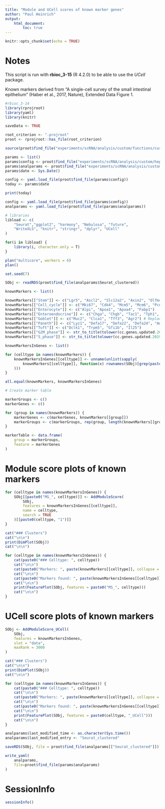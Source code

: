 ```yaml
---
title: "Module and UCell scores of known marker genes"
author: "Paul Heinrich"
output: 
    html_document:
        toc: true
---
```


```r
knitr::opts_chunk$set(echo = TRUE)
```

# Notes

This script is run with **rbioc_3-15** (R 4.2.0) to be able to use the _UCell_ package.

Known markers derived from "A single-cell survey of the small intestinal epithelium"
(Haber et al., 2017, Nature), Extended Data Figure 1.

```r
#rbioc_3-14
library(rprojroot)
library(yaml)
library(knitr)

saveData <- TRUE

root_criterion <- ".projroot"
proot <- rprojroot::has_file(root_criterion)

source(proot$find_file("experiments/scRNA/analysis/custom/functions/custom_functions.R"))

params <- list()
params$config <- proot$find_file("experiments/scRNA/analysis/custom/hep62703_2023-03-24_A_harmony/config.yaml")
params$analparams <- proot$find_file("experiments/scRNA/analysis/custom/hep62703_2023-03-24_A_harmony/analparams_preprocessing_filters_2023-03-24.yaml")
params$date <- Sys.Date()

config <- yaml.load_file(proot$find_file(params$config))
today <- params$date

print(today)

config <- yaml.load_file(proot$find_file(params$config))
analparams <- yaml.load_file(proot$find_file(params$analparams))

# libraries
libload <- c(
    "Seurat","ggplot2", "harmony", "Nebulosa", "future",
    "WriteXLS", "knitr", "stringr", "dplyr", "UCell"
)

for(i in libload) {
    library(i, character.only = T)
}

plan("multicore", workers = 6)
plan()

set.seed(7)

```

```r

SObj <- readRDS(proot$find_file(analparams$Seurat_clustered))

```

```r

knownMarkers <- list()

knownMarkers[["Stem"]] <- c("Lgr5", "Ascl2", "Slc12a2", "Axin2", "Olfm4", "Gkn3")
knownMarkers[["Cell_cycle"]] <- c("Mki67", "Cdk4", "Mcm5", "Mcm6", "Pcna")
knownMarkers[["Enterocyte"]] <- c("Alpi", "Apoa1", "Apoa4", "Fabp1")
knownMarkers[["Enteroendocrine"]] <- c("Chga", "Chgb", "Tac1", "Tph1", "Neurog3")
knownMarkers[["Goblet"]] <- c("Muc2", "Clca1", "Tff3", "Agr2") # Replace Clca3 with Clca1, as this appears to be the official name
knownMarkers[["Paneth"]] <- c("Lyz1", "Defa17", "Defa22", "Defa24", "Ang4")
knownMarkers[["Tuft"]] <- c("Dclk1", "Trpm5", "Gfi1b", "Il25")
knownMarkers[["G2M_phase"]] <- str_to_title(tolower(cc.genes.updated.2019$g2m.genes))
knownMarkers[["S_phase"]] <- str_to_title(tolower(cc.genes.updated.2019$s.genes))

knownMarkersInGenes <- list()

for (celltype in names(knownMarkers)) {
    knownMarkersInGenes[[celltype]] <- unname(unlist(sapply(
        knownMarkers[[celltype]], function(x) rownames(SObj)[grep(paste0("^", x, "$"), rownames(SObj))]
    )))
}

all.equal(knownMarkers, knownMarkersInGenes)

# Create marker table

markerGroups <- c()
markerGenes <- c()

for (group in names(knownMarkers)) {
    markerGenes <- c(markerGenes, knownMarkers[[group]])
    markerGroups <- c(markerGroups, rep(group, length(knownMarkers[[group]])))
}

markerTable <- data.frame(
    group = markerGroups,
    feature = markerGenes
)

```

# Module score plots of known markers

```r

for (celltype in names(knownMarkersInGenes)) {
    SObj[[paste0("MS_", celltype)]] <- AddModuleScore(
        SObj,
        features = knownMarkersInGenes[[celltype]],
        name = celltype,
        search = TRUE
    )[[paste0(celltype, "1")]]
}

```

```r

cat("### Clusters")
cat("\n\n")
print(DimPlot(SObj))
cat("\n\n")

for (celltype in names(knownMarkersInGenes)) {
    cat(paste0("### Celltype: ", celltype))
    cat("\n\n")
    cat(paste0("Markers: ", paste(knownMarkers[[celltype]], collapse = ", ")))
    cat("\n\n")
    cat(paste0("Markers found: ", paste(knownMarkersInGenes[[celltype]], collapse = ", ")))
    cat("\n\n")
    print(FeaturePlot(SObj, features = paste0("MS_", celltype)))
    cat("\n\n")
}

```

# UCell score plots of known markers

```r

SObj <- AddModuleScore_UCell(
    SObj,
    features = knownMarkersInGenes,
    slot = "data",
    maxRank = 3000
)

```

```r

cat("### Clusters")
cat("\n\n")
print(DimPlot(SObj))
cat("\n\n")

for (celltype in names(knownMarkersInGenes)) {
    cat(paste0("### Celltype: ", celltype))
    cat("\n\n")
    cat(paste0("Markers: ", paste(knownMarkers[[celltype]], collapse = ", ")))
    cat("\n\n")
    cat(paste0("Markers found: ", paste(knownMarkersInGenes[[celltype]], collapse = ", ")))
    cat("\n\n")
    print(FeaturePlot(SObj, features = paste0(celltype, "_UCell")))
    cat("\n\n")
}

```

```r

analparams$last_modified_time <- as.character(Sys.time())
analparams$last_modified_entry <- "Seurat_clustered"

saveRDS(SObj, file = proot$find_file(analparams[["Seurat_clustered"]]))

write_yaml(
    analparams,
    file=proot$find_file(params$analparams)
)

```

# SessionInfo

```r

sessionInfo()

```

